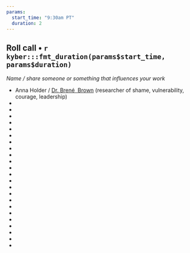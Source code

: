 ```yaml
---
params: 
  start_time: "9:30am PT"
  duration: 2
---
```


## Roll call • `r kyber:::fmt_duration(params$start_time, params$duration)`

*Name / share someone or something that influences your work*

-   Anna Holder / [Dr. Brené  Brown](https://brenebrown.com/) (researcher of shame, vulnerability, courage, leadership)
-   
-   
-   
-   
-   
-   
-   
-   
-   
-   
-   
-   
-   
-   
-   
-   
-   
-   
-   
-   
-   
-   
-   
